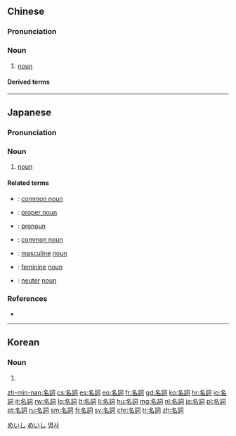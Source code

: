 {{also|名词}}
==Chinese==
{{zh-forms|s=名词}}

===Pronunciation===
{{zh-pron
|m=míngcí
|c=ming4 ci4
|mn=miâ-sû/bêng-sû
|h=pfs=miàng-chhṳ̀
|cat=n
}}

===Noun===
{{zh-noun}}

# [[noun]]

====Derived terms====
{{zh-der|抽象名詞|代名詞|固有名詞|集合名詞|具體名詞|普通名詞|動名詞|專有名詞}}

{{zh-cat|Grammar|Parts of speech}}

----

==Japanese==
{{wikipedia|lang=ja}}
{{ja-kanjitab|めい|し|yomi=o}}

===Pronunciation===
{{ja-pron|めいし|acc=h|acc_ref=DJR,NHK,SMK5|y=ko}}

===Noun===
{{ja-noun|めいし}}

# {{lb|ja|part of speech|sort=めいし}} [[noun]]

====Related terms====
{{top2}}
* {{ja-r|普通名詞|ふつうめいし}}: [[common noun]]
* {{ja-r|固有名詞|こゆうめいし}}: [[proper noun]]
* {{ja-r|代名詞|だいめいし}}: [[pronoun]]
* {{ja-r|一般名詞|いっぱんめいし}}: [[common noun]]
{{mid2}}
* {{ja-r|男性名詞|だんせいめいし}}: [[masculine]] [[noun]]
* {{ja-r|女性名詞|じょせいめいし}}: [[feminine]] [[noun]]
* {{ja-r|中性名詞|ちゅうせいめいし}}: [[neuter]] [[noun]]
{{bottom}}

===References===
<references/>
* {{R:Shogakukan}}
[[Category:Japanese autological terms|めいし]]
[[Category:ja:Nouns|めいし]]

----

==Korean==
{{ko-hanjatab|名|詞}}

===Noun===
{{ko-noun|rv=myeongsa|hangeul=명사}}

# {{hanja form of|명사|noun}}

[[Category:ko:Parts of speech|명사]]

[[zh-min-nan:名詞]]
[[cs:名詞]]
[[es:名詞]]
[[eo:名詞]]
[[fr:名詞]]
[[gd:名詞]]
[[ko:名詞]]
[[hr:名詞]]
[[io:名詞]]
[[it:名詞]]
[[rw:名詞]]
[[lo:名詞]]
[[lt:名詞]]
[[li:名詞]]
[[hu:名詞]]
[[mg:名詞]]
[[nl:名詞]]
[[ja:名詞]]
[[pl:名詞]]
[[pt:名詞]]
[[ru:名詞]]
[[sm:名詞]]
[[fi:名詞]]
[[sv:名詞]]
[[chr:名詞]]
[[tr:名詞]]
[[zh:名詞]]